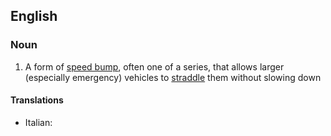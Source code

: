 ==English==

===Noun===
{{wikipedia}}
{{en-noun|head=[[speed]] [[cushion]]}}

# A form of [[speed bump]], often one of a series, that allows larger (especially emergency) vehicles to [[straddle]] them without slowing down

====Translations====
{{trans-top|speed cushion}}
*Italian: {{t-|it|cuscino berlinese|m}}
{{trans-mid}}

{{trans-bottom}}